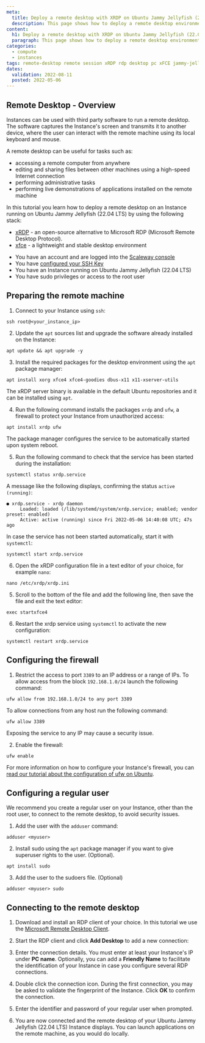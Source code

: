 ```yaml
---
meta:
  title: Deploy a remote desktop with XRDP on Ubuntu Jammy Jellyfish (22.04 LTS)
  description: This page shows how to deploy a remote desktop environment with xfce and xrdp on Jammy Jellyfish (22.04 LTS)
content:
  h1: Deploy a remote desktop with XRDP on Ubuntu Jammy Jellyfish (22.04 LTS)
  paragraph: This page shows how to deploy a remote desktop environment with xfce and xrdp on Jammy Jellyfish (22.04 LTS)
categories:
  - compute
  - instances
tags: remote-desktop remote session xRDP rdp desktop pc xFCE jammy-jellyfish
dates:
  validation: 2022-08-11
  posted: 2022-05-06
---
```


## Remote Desktop - Overview

Instances can be used with third party software to run a remote desktop. The software captures the Instance's screen and transmits it to another device, where the user can interact with the remote machine using its local keyboard and mouse. 

A remote desktop can be useful for tasks such as:
* accessing a remote computer from anywhere 
* editing and sharing files between other machines using a high-speed Internet connection
* performing administrative tasks
* performing live demonstrations of applications installed on the remote machine

In this tutorial you learn how to deploy a remote desktop on an Instance running on Ubuntu Jammy Jellyfish (22.04 LTS) by using the following stack: 
* [xRDP](http://xrdp.org/) - an open-source alternative to Microsoft RDP (Microsoft Remote Desktop Protocol).
* [xfce](https://xfce.org/) - a lightweight and stable desktop environment 


<Message type="requirement">

- You have an account and are logged into the [Scaleway console](https://console.scaleway.com)
- You have [configured your SSH Key](/console/my-project/how-to/create-ssh-key/)
- You have an Instance running on Ubuntu Jammy Jellyfish (22.04 LTS)
- You have sudo privileges or access to the root user

</Message>

## Preparing the remote machine

1. Connect to your Instance using `ssh`:

  ```
  ssh root@<your_instance_ip>
  ```

2. Update the `apt` sources list and upgrade the software already installed on the Instance:

  ```
  apt update && apt upgrade -y
  ```

3. Install the required packages for the desktop environment using the `apt` package manager:

  ```
  apt install xorg xfce4 xfce4-goodies dbus-x11 x11-xserver-utils
  ```

The xRDP server binary is available in the default Ubuntu repositories and it can be installed using `apt`.

4. Run the following command installs the packages `xrdp` and `ufw`, a firewall to protect your Instance from unauthorized access:

  ```
  apt install xrdp ufw
  ```

The package manager configures the service to be automatically started upon system reboot.

5. Run the following command to check that the service has been started during the installation:

  ```
  systemctl status xrdp.service
  ```

  A message like the following displays, confirming the status `active (running)`:

  ```
  ● xrdp.service - xrdp daemon
       Loaded: loaded (/lib/systemd/system/xrdp.service; enabled; vendor preset: enabled)
       Active: active (running) since Fri 2022-05-06 14:40:08 UTC; 47s ago
  ```

  In case the service has not been started automatically, start it with `systemctl`:

  ```
  systemctl start xrdp.service
  ```

6. Open the xRDP configuration file in a text editor of your choice, for example `nano`:

  ```
  nano /etc/xrdp/xrdp.ini
  ```

5. Scroll to the bottom of the file and add the following line, then save the file and exit the text editor:

  ```
  exec startxfce4
  ```

6. Restart the xrdp service using `systemctl` to activate the new configuration:

  ```
  systemctl restart xrdp.service
  ```

## Configuring the firewall

1. Restrict the access to port `3389` to an IP address or a range of IPs. To allow access from the block `192.168.1.0/24` launch the following command:

  ```
  ufw allow from 192.168.1.0/24 to any port 3389
  ```

  To allow connections from any host run the following command:

  ```
  ufw allow 3389
  ```
  <Message type="important">

  Exposing the service to any IP may cause a security issue.

  </Message>

2. Enable the firewall:

  ```
  ufw enable
  ```

  <Message type="tip">

  For more information on how to configure your Instance's firewall, you can [read our tutorial about the configuration of ufw on Ubuntu](/tutorials/installation-uncomplicated-firewall/).

  </Message>

## Configuring a regular user

We recommend you create a regular user on your Instance, other than the root user, to connect to the remote desktop, to avoid security issues.

1. Add the user with the `adduser` command:

  ```
  adduser <myuser>
  ```

2. Install sudo using the `apt` package manager if you want to give superuser rights to the user. (Optional).

  ```
  apt install sudo
  ```

3. Add the user to the sudoers file. (Optional)

  ```
  adduser <myuser> sudo
  ```

## Connecting to the remote desktop

1. Download and install an RDP client of your choice. In this tutorial we use the [Microsoft Remote Desktop Client](https://docs.microsoft.com/en-us/windows-server/remote/remote-desktop-services/clients/remote-desktop-clients).

2. Start the RDP client and click **Add Desktop** to add a new connection:

  <Lightbox src="scaleway-rdp_01.webp" alt="" />

3. Enter the connection details. You must enter at least your Instance's IP under **PC name**. Optionally, you can add a **Friendly Name** to facilitate the identification of your Instance in case you configure several RDP connections.

  <Lightbox src="scaleway-rdp_02.webp" alt="" />

4. Double click the connection icon. During the first connection, you may be asked to validate the fingerprint of the Instance. Click **OK** to confirm the connection.

5. Enter the identifier and password of your regular user when prompted.

6. You are now connected and the remote desktop of your Ubuntu Jammy Jellyfish (22.04 LTS) Instance displays. You can launch applications on the remote machine, as you would do locally.

  <Lightbox src="scaleway-rdp_03.webp" alt="" />
